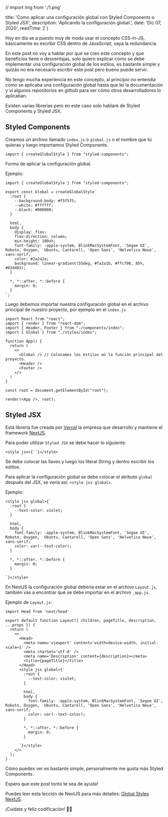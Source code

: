 // import img from './1.png'

  title: 'Como aplicar una configuración global con Styled Components o Styled JSX',
  description: 'Aplicando la configuración global.',
  date: 'Dic 07, 2020',
  readTime: 2
}


<!-- ![s](./1.png) -->

Hoy en día se a puesto muy de moda usar el concepto CSS-in-JS, básicamente es escribir CSS dentro de JavaScript, vaya la redundancia.

En este post no voy a hablar por qué se creo este concepto y que beneficios tiene o desventajas, solo quiero explicar cómo se debe implementar una configuración global de los estilos, es bastante simple y quizás no era necesario escribir este post pero bueno puede servir.

No tengo mucha experiencia en este concepto, al principio no entendía como se aplicaba una configuración global hasta que leí la documentación y vi algunos repositorios en github para ver cómo otros desarrolladores lo aplicaban.

Existen varias librerías pero en este caso solo hablaré de Styled Components y Styled JSX.

## Styled Components

Creamos un archivo llamado `index.js` o `global.js` o el nombre que tú quieras y luego importamos Styled Components.

```JS
import { createGlobalStyle } from "styled-components";
```
Forma de aplicar la configuración global.

Ejemplo:

```JS
import { createGlobalStyle } from "styled-components";

export const Global = createGlobalStyle`
  :root {
    --background-body: #f5f5f5;
    --white: #ffffff;
    --black: #000000;
  }

  html,
  body {
    display: flex;
    flex-direction: column;
    min-height: 100vh;
    font-family: -apple-system, BlinkMacSystemFont, 'Segoe UI', Roboto, Oxygen,  Ubuntu, Cantarell, 'Open Sans', 'Helvetica Neue', sans-serif;
    color: #2a2a2a;
    background: linear-gradient(55deg, #fa2a1b, #ffc700, 85%, #03d403);
  }

  *, *::after, *::before {
    margin: 0;
  }
`;
```
Luego debemos importar nuestra configuración global en el archivo principal de nuestro proyecto, por ejemplo en el `index.js`

```JS
import React from "react";
import { render } from "react-dom";
import { Header, Footer } from "./components/index";
import { Global } from "./styles/index";

function App() {
  return (
    <>
      <Global /> // Colocamos los estilos en la función principal del proyecto.
      <Header />
      <Footer />
    </>
  )
}

const root = document.getElementById("root");

render(<App />, root);
```

## Styled JSX
Está librería fue creada por [Vercel](https://vercel.com/) la empresa que desarrollo y mantiene el framework [NextJS](https://nextjs.org/).

Para poder utilizar `Styled JSX` se debe hacer lo siguiente:

```JS
<style jsx>{``}</style>
```

Se debe colocar las llaves y luego los literal String y dentro escribir los estilos.

Para aplicar la configuración global se debe colocar el atributo `global` después del JSX, se vería así: `<style jsx global>`.

Ejemplo:

```JS
<style jsx global>{`
  :root {
    --text-color: violet;
  }

  html,
  body {
    font-family: -apple-system, BlinkMacSystemFont, 'Segoe UI', Roboto, Oxygen,  Ubuntu, Cantarell, 'Open Sans', 'Helvetica Neue', sans-serif;
    color: var(--text-color);
  }

  *, *::after, *::before {
    margin: 0;
  }

`}</style>
```

En NextJS la configuración global debería estar en el archivo `Layout.js`, también vas a encontrar que se debe importar en el archivo `_app.js`.

Ejemplo de `Layout.js`:

```JS
import Head from 'next/head'

export default function Layout({ children, pageTitle, description, ...props }) {
  return (
    <>
      <Head>
        <meta name='viewport' content='width=device-width, initial-scale=1' />
        <meta charSet='utf-8' />
        <meta name='Description' content={description}></meta>
        <title>{pageTitle}</title>
      </Head>
      <style jsx global>{`
        :root {
          --text-color: violet;
        }

        html,
        body {
          font-family: -apple-system, BlinkMacSystemFont, 'Segoe UI', Roboto, Oxygen,  Ubuntu, Cantarell, 'Open Sans', 'Helvetica Neue', sans-serif;
          color: var(--text-color);
        }

        *, *::after, *::before {
          margin: 0;
        }

      `}</style>
    </>
  );
}
```

Cómo puedes ver es bastante simple, personalmente me gusta más Styled Components.

Espero que este post tonto te sea de ayuda!

Puedes leer esta lección de NextJS para más detalles: [Global Styles NextJS](https://nextjs.org/learn/basics/assets-metadata-css/global-styles).

¡Cuídate y feliz codificación! 👍🏻